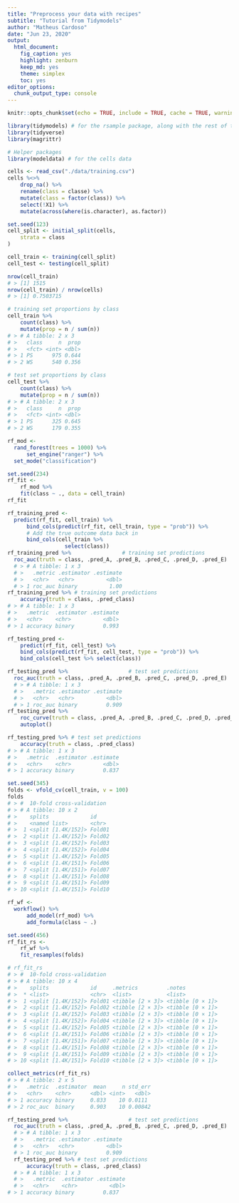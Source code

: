 ```yaml
---
title: "Preprocess your data with recipes" 
subtitle: "Tutorial from Tidymodels"
author: "Matheus Cardoso"
date: "Jun 23, 2020"
output: 
  html_document: 
    fig_caption: yes
    highlight: zenburn
    keep_md: yes
    theme: simplex
    toc: yes
editor_options: 
  chunk_output_type: console
---
```


```r
knitr::opts_chunk$set(echo = TRUE, include = TRUE, cache = TRUE, warning = FALSE, message = FALSE)
```

```r
library(tidymodels) # for the rsample package, along with the rest of tidymodels
library(tidyverse)
library(magrittr)

# Helper packages
library(modeldata) # for the cells data

```

```r
cells <- read_csv("./data/training.csv")
cells %<>% 
    drop_na() %>% 
    rename(class = classe) %>% 
    mutate(class = factor(class)) %>% 
    select(!X1) %>% 
    mutate(across(where(is.character), as.factor))
```

```r
set.seed(123)
cell_split <- initial_split(cells,
    strata = class
)

```

```r
cell_train <- training(cell_split)
cell_test <- testing(cell_split)

nrow(cell_train)
# > [1] 1515
nrow(cell_train) / nrow(cells)
# > [1] 0.7503715

# training set proportions by class
cell_train %>%
    count(class) %>%
    mutate(prop = n / sum(n))
# > # A tibble: 2 x 3
# >   class     n  prop
# >   <fct> <int> <dbl>
# > 1 PS      975 0.644
# > 2 WS      540 0.356

# test set proportions by class
cell_test %>%
    count(class) %>%
    mutate(prop = n / sum(n))
# > # A tibble: 2 x 3
# >   class     n  prop
# >   <fct> <int> <dbl>
# > 1 PS      325 0.645
# > 2 WS      179 0.355

```

```r
rf_mod <- 
  rand_forest(trees = 1000) %>%
      set_engine("ranger") %>%
  set_mode("classification")

```

```r
set.seed(234)
rf_fit <-
    rf_mod %>%
    fit(class ~ ., data = cell_train)
rf_fit

```

```r
rf_training_pred <- 
  predict(rf_fit, cell_train) %>%
      bind_cols(predict(rf_fit, cell_train, type = "prob")) %>%
      # Add the true outcome data back in
      bind_cols(cell_train %>%
                  select(class))
rf_training_pred %>%                # training set predictions
  roc_auc(truth = class, .pred_A, .pred_B, .pred_C, .pred_D, .pred_E)
  # > # A tibble: 1 x 3
  # >   .metric .estimator .estimate
  # >   <chr>   <chr>          <dbl>
  # > 1 roc_auc binary          1.00
rf_training_pred %>% # training set predictions
    accuracy(truth = class, .pred_class)
# > # A tibble: 1 x 3
# >   .metric  .estimator .estimate
# >   <chr>    <chr>          <dbl>
# > 1 accuracy binary         0.993

```

```r
rf_testing_pred <- 
    predict(rf_fit, cell_test) %>% 
    bind_cols(predict(rf_fit, cell_test, type = "prob")) %>% 
    bind_cols(cell_test %>% select(class))

rf_testing_pred %>%                   # test set predictions
  roc_auc(truth = class, .pred_A, .pred_B, .pred_C, .pred_D, .pred_E)
  # > # A tibble: 1 x 3
  # >   .metric .estimator .estimate
  # >   <chr>   <chr>          <dbl>
  # > 1 roc_auc binary         0.909
rf_testing_pred %>% 
    roc_curve(truth = class, .pred_A, .pred_B, .pred_C, .pred_D, .pred_E) %>% 
    autoplot()

rf_testing_pred %>% # test set predictions
    accuracy(truth = class, .pred_class)
# > # A tibble: 1 x 3
# >   .metric  .estimator .estimate
# >   <chr>    <chr>          <dbl>
# > 1 accuracy binary         0.837

```

```r
set.seed(345)
folds <- vfold_cv(cell_train, v = 100)
folds
# > #  10-fold cross-validation
# > # A tibble: 10 x 2
# >    splits             id
# >    <named list>       <chr>
# >  1 <split [1.4K/152]> Fold01
# >  2 <split [1.4K/152]> Fold02
# >  3 <split [1.4K/152]> Fold03
# >  4 <split [1.4K/152]> Fold04
# >  5 <split [1.4K/152]> Fold05
# >  6 <split [1.4K/151]> Fold06
# >  7 <split [1.4K/151]> Fold07
# >  8 <split [1.4K/151]> Fold08
# >  9 <split [1.4K/151]> Fold09
# > 10 <split [1.4K/151]> Fold10

```

```r
rf_wf <- 
  workflow() %>%
      add_model(rf_mod) %>%
      add_formula(class ~ .)

set.seed(456)
rf_fit_rs <-
    rf_wf %>%
    fit_resamples(folds)

# rf_fit_rs
# > #  10-fold cross-validation
# > # A tibble: 10 x 4
# >    splits             id     .metrics         .notes
# >  * <list>             <chr>  <list>           <list>
# >  1 <split [1.4K/152]> Fold01 <tibble [2 × 3]> <tibble [0 × 1]>
# >  2 <split [1.4K/152]> Fold02 <tibble [2 × 3]> <tibble [0 × 1]>
# >  3 <split [1.4K/152]> Fold03 <tibble [2 × 3]> <tibble [0 × 1]>
# >  4 <split [1.4K/152]> Fold04 <tibble [2 × 3]> <tibble [0 × 1]>
# >  5 <split [1.4K/152]> Fold05 <tibble [2 × 3]> <tibble [0 × 1]>
# >  6 <split [1.4K/151]> Fold06 <tibble [2 × 3]> <tibble [0 × 1]>
# >  7 <split [1.4K/151]> Fold07 <tibble [2 × 3]> <tibble [0 × 1]>
# >  8 <split [1.4K/151]> Fold08 <tibble [2 × 3]> <tibble [0 × 1]>
# >  9 <split [1.4K/151]> Fold09 <tibble [2 × 3]> <tibble [0 × 1]>
# > 10 <split [1.4K/151]> Fold10 <tibble [2 × 3]> <tibble [0 × 1]>

```

```r
collect_metrics(rf_fit_rs)
# > # A tibble: 2 x 5
# >   .metric  .estimator  mean     n std_err
# >   <chr>    <chr>      <dbl> <int>   <dbl>
# > 1 accuracy binary     0.833    10 0.0111
# > 2 roc_auc  binary     0.903    10 0.00842

```

```r
rf_testing_pred %>%                   # test set predictions
  roc_auc(truth = class, .pred_A, .pred_B, .pred_C, .pred_D, .pred_E)
  # > # A tibble: 1 x 3
  # >   .metric .estimator .estimate
  # >   <chr>   <chr>          <dbl>
  # > 1 roc_auc binary         0.909
  rf_testing_pred %>% # test set predictions
      accuracy(truth = class, .pred_class)
  # > # A tibble: 1 x 3
  # >   .metric  .estimator .estimate
  # >   <chr>    <chr>          <dbl>
# > 1 accuracy binary         0.837

```
